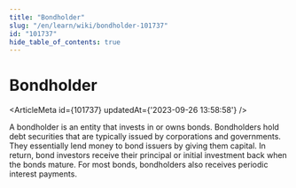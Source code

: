 ```yaml
---
title: "Bondholder"
slug: "/en/learn/wiki/bondholder-101737"
id: "101737"
hide_table_of_contents: true
---
```



# Bondholder

<ArticleMeta id={101737} updatedAt={'2023-09-26 13:58:58'} />
<div className='border-solid border-b border-t-0 my-4 border-[var(--ifm-color-gray-300)]' />

A bondholder is an entity that invests in or owns bonds. Bondholders hold debt securities that are typically issued by corporations and governments. They essentially lend money to bond issuers by giving them capital. In return, bond investors receive their principal or initial investment back when the bonds mature. For most bonds, bondholders also receives periodic interest payments.
